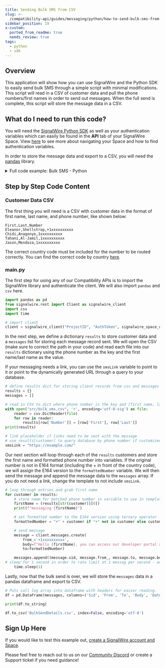 ```yaml
---
title: Sending Bulk SMS from CSV
slug: >-
  /compatibility-api/guides/messaging/python/how-to-send-bulk-sms-from-customer-csv-with-python
sidebar_position: 19
x-custom:
  ported_from_readme: true
  needs_review: true
tags:
  - python
  - sdk
---
```



Overview
--------

This application will show how you can use SignalWire and the Python SDK to easily send bulk SMS through a simple script with minimal modifications. This script will read in a CSV of customer data and pull the phone numbers/first names in order to send out messages. When the full send is complete, this script will store the message data in a CSV. 

What do I need to run this code?
--------------------------------


You will need the [SignalWire Python SDK](/compatibility-api/sdks) as well as your authentication variables which can easily be found in the **API** tab of your SignalWire Space.
View [here](/platform/dashboard/get-started/explore#api) to see more about navigating your Space and how to find authentication variables. 

In order to store the message data and export to a CSV, you will need the [pandas](https://pandas.pydata.org/) library. 

<details>
  <summary>Full code example: Bulk SMS - Python</summary>

```python
import pandas as pd
from signalwire.rest import Client as signalwire_client
import csv
import time

# import client
client = signalwire_client("ProjectID", "AuthToken", signalwire_space_url = 'example.signalwire.com')

# define results dict for storing client records from csv and messages list for storing data about send
results = {}
messages = []

# link placeholder if links need to be sent with the message
# use results[customer] to query database by phone number if customized URLs are needed
smsLink = "https://developer.signalwire.com/"

# read in CSV to dict where phone number is the key and [first name, last name] is the value
with open("src/bulk_sms.csv", 'r', encoding='utf-8-sig') as file:
    reader = csv.DictReader(file)
    for row in reader:
        results[row['Number']] = [row['First'], row['Last']]
print(results)

# loop through entries and grab first name
for customer in results:
    # store name for matched phone number in variable to use in template
    firstName = (results[str(customer)][0])
    print(f"messaging {firstName}")

    # set formatted number to the E164 version using ternary operator
    formattedNumber = "+" + customer if "+" not in customer else customer

    # send message
    message = client.messages.create(
        from_='+1xxxxxxxxxx',
        body=f"Hello {firstName}, you can access our developer portal at {smsLink} ",
        to=formattedNumber)

    messages.append((message.sid, message.from_, message.to, message.body, message.date_sent))
		# sleep for 1 second in order to rate limit at 1 messag per second - adjust based on your approved campaign throughput
    time.sleep(1)
      
# Puts call log array into dataframe with headers for easier reading.
df = pd.DataFrame(messages, columns=('Sid', 'From', 'To', 'Body', 'Date/Time Sent'))

print(df.to_string)

df.to_csv('BulkSendDetails.csv', index=False, encoding='utf-8')
```

</details>

Step by Step Code Content
-------------------------

### Customer Data CSV

The first thing you will need is a CSV with customer data in the format of first name, last name, and phone number, like shown below: 

```text
First,Last,Number
Eleanor,Shellstrop,+1xxxxxxxxxx
Chidi,Anagonye,1xxxxxxxxxx
Tahani,Al-Jamil,1xxxxxxxxxx
Jason,Mendoza,1xxxxxxxxxx
```

The correct country code must be included for the number to be routed correctly. You can find the correct code by country [here](https://en.wikipedia.org/wiki/List_of_ISO_3166_country_codes). 

### main.py

 The first step for using any of our Compatibility APIs is to import the SignalWire library and authenticate the client. We will also import `pandas` and `csv` here. 

```python
import pandas as pd
from signalwire.rest import Client as signalwire_client
import csv
import time

# import client
client = signalwire_client("ProjectID", "AuthToken", signalwire_space_url = 'example.signalwire.com')
```

In the next step, we define a dictionary `results` to store customer data and a `messages` list for storing each message record sent. We will open the CSV (make sure to correct the path in your code) and read each file into our `results` dictionary using the phone number as the key and the first name/last name as the value.

If your messaging needs a link, you can use the `smsLink` variable to point to it or point to the dynamically generated URL through a query to your database.

```python
# define results dict for storing client records from csv and messages list for storing data about send
results = {}
messages = []

# read in CSV to dict where phone number is the key and [first name, last name] is the value
with open("src/bulk_sms.csv", 'r', encoding='utf-8-sig') as file:
    reader = csv.DictReader(file)
    for row in reader:
        results[row['Number']] = [row['First'], row['Last']]
print(results)

# link placeholder if links need to be sent with the message
# use results[customer] to query database by phone number if customized URLs are needed
smsLink = "https://example.com/"
```

Our next section will loop through each of the `results` customers and store the first name and formatted phone number into variables. If the original number is not in E164 format (including the + in front of the country code), we will assign the E164 version to the `formattedNumber` variable. We will then send the message and append the message data to the `messages` array. If you do not need a link, change the template to not include `smsLink`. 

```python
# loop through entries and grab first name
for customer in results:
    # store name for matched phone number in variable to use in template
    firstName = (results[str(customer)][0])
    print(f"messaging {firstName}")

    # set formatted number to the E164 version using ternary operator
    formattedNumber = "+" + customer if "+" not in customer else customer

    # send message
    message = client.messages.create(
        from_='+1xxxxxxxxxx',
        body=f"Hello {firstName}, you can access our developer portal at {smsLink} ",
        to=formattedNumber)

    messages.append((message.sid, message.from_, message.to, message.body, message.date_sent))
# sleep for 1 second in order to rate limit at 1 messag per second - adjust based on your approved campaign throughput
    time.sleep(1)

```

Lastly, now that the bulk send is over, we will store the `messages` data in a pandas dataframe and export to CSV. 

```python
# Puts call log array into dataframe with headers for easier reading.
df = pd.DataFrame(messages, columns=('Sid', 'From', 'To', 'Body', 'Date/Time Sent'))

print(df.to_string)

df.to_csv('BulkSendDetails.csv', index=False, encoding='utf-8')
```

Sign Up Here
------------

If you would like to test this example out, [create a SignalWire account and Space](https://m.signalwire.com/signups/new?s=1).

Please feel free to reach out to us on our [Community Discord](https://discord.com/invite/F2WNYTNjuF) or create a Support ticket if you need guidance!
